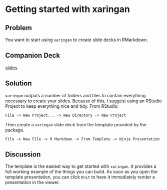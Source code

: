 
# Getting started with xaringan

## Problem

You want to start using `xaringan` to create slide decks in RMarkdown.

## Companion Deck

[slides](http://xaringan-field-guide-companion.davisvaughan.com/02-getting-started/getting-started.html#1)

## Solution

`xaringan` outputs a number of folders and files to contain everything necessary
to create your slides. Because of this, I suggest using an RStudio Project to 
keep everything nice and tidy. From RStudio:

`File -> New Project... -> New Directory -> New Project`

Then create a `xaringan` slide deck from the template provided by the package.

`File -> New File -> R Markdown -> From Template -> Ninja Presentation`

## Discussion

The template is the easiest way to get started with `xaringan`. It provides
a full working example of the things you can build. As soon as you open the 
template presentation, you can click `Knit` to have it immediately render
a presentation in the viewer.